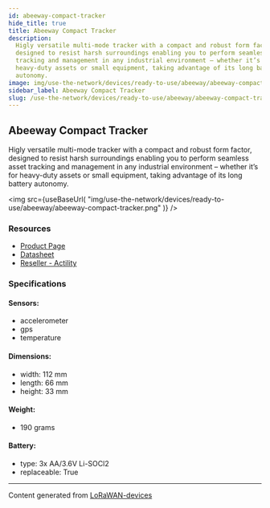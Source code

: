 ```yaml
---
id: abeeway-compact-tracker
hide_title: true
title: Abeeway Compact Tracker
description:
  Higly versatile multi-mode tracker with a compact and robust form factor,
  designed to resist harsh surroundings enabling you to perform seamless asset
  tracking and management in any industrial environment – whether it’s for
  heavy-duty assets or small equipment, taking advantage of its long battery
  autonomy.
image: img/use-the-network/devices/ready-to-use/abeeway/abeeway-compact-tracker.png
sidebar_label: Abeeway Compact Tracker
slug: /use-the-network/devices/ready-to-use/abeeway/abeeway-compact-tracker
---
```



## Abeeway Compact Tracker

Higly versatile multi-mode tracker with a compact and robust form factor,
designed to resist harsh surroundings enabling you to perform seamless asset
tracking and management in any industrial environment – whether it’s for
heavy-duty assets or small equipment, taking advantage of its long battery
autonomy.

<img
  src={useBaseUrl(
    "img/use-the-network/devices/ready-to-use/abeeway/abeeway-compact-tracker.png"
  )}
/>

### Resources

- [Product Page](https://www.abeeway.com/compact-tracker/)
- [Datasheet](https://www.abeeway.com/wp-content/uploads/2020/10/Abeeway_Compact-data-sheet_08.pdf)
- [Reseller - Actility](https://market.thingpark.com/catalog/product/view/id/11554/s/abeeway-compact-tracker/?___store=default)

### Specifications

#### Sensors:

- accelerometer
- gps
- temperature

#### Dimensions:

- width: 112 mm
- length: 66 mm
- height: 33 mm

#### Weight:

- 190 grams

#### Battery:

- type: 3x AA/3.6V Li-SOCl2
- replaceable: True

---

Content generated from
[LoRaWAN-devices](https://github.com/TheThingsNetwork/lorawan-devices)
